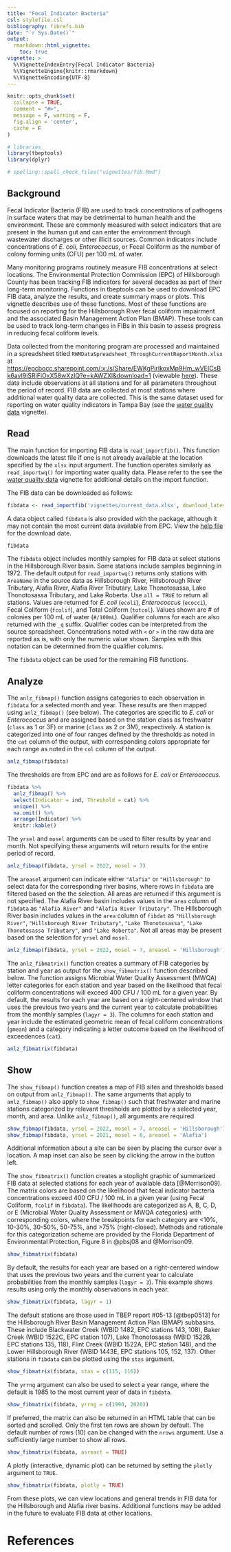 ```yaml
---
title: "Fecal Indicator Bacteria"
csl: stylefile.csl
bibliography: fibrefs.bib
date: "`r Sys.Date()`"
output: 
  rmarkdown::html_vignette:
    toc: true
vignette: >
  %\VignetteIndexEntry{Fecal Indicator Bacteria}
  %\VignetteEngine{knitr::rmarkdown}
  %\VignetteEncoding{UTF-8}
---
```


```r
knitr::opts_chunk$set(
  collapse = TRUE,
  comment = "#>",
  message = F, warning = F, 
  fig.align = 'center', 
  cache = F
)

# libraries
library(tbeptools)
library(dplyr)

# spelling::spell_check_files("vignettes/fib.Rmd")
```

## Background

Fecal Indicator Bacteria (FIB) are used to track concentrations of pathogens in surface waters that may be detrimental to human health and the environment.  These are commonly measured with select indicators that are present in the human gut and can enter the environment through wastewater discharges or other illicit sources.  Common indicators include concentrations of *E. coli*, *Enterococcus*, or Fecal Coliform as the number of colony forming units (CFU) per 100 mL of water.

Many monitoring programs routinely measure FIB concentrations at select locations.  The Environmental Protection Commission (EPC) of Hillsborough County has been tracking FIB indicators for several decades as part of their long-term monitoring.  Functions in tbeptools can be used to download EPC FIB data, analyze the results, and create summary maps or plots.  This vignette describes use of these functions. Most of these functions are focused on reporting for the Hillsborough River fecal coliform impairment and the associated Basin Management Action Plan (BMAP). These tools can be used to track long-term changes in FIBs in this basin to assess progress in reducing fecal coliform levels.   

Data collected from the monitoring program are processed and maintained in a spreadsheet titled `RWMDataSpreadsheet_ThroughCurrentReportMonth.xlsx` at <https://epcbocc.sharepoint.com/:x:/s/Share/EWKgPirIkoxMp9Hm_wVEICsBk6avI9iSRjFiOxX58wXzIQ?e=kAWZXl&download=1> (viewable [here](https://epcbocc.sharepoint.com/:f:/s/Share/EiypSSYdsEFCi84Sv_6-t7kBUYaXiIqN0B1n2w57Z_V3kQ?e=NdZQcU)). These data include observations at all stations and for all parameters throughout the period of record. FIB data are collected at most stations where additional water quality data are collected.  This is the same dataset used for reporting on water quality indicators in Tampa Bay (see the [water quality data](https://tbep-tech.github.io/tbeptools/articles/intro.html) vignette).

## Read

The main function for importing FIB data is `read_importfib()`.  This function downloads the latest file if one is not already available at the location specified by the `xlsx` input argument.  The function operates similarly as `read_importwq()` for importing water quality data.  Please refer to the see the [water quality data](https://tbep-tech.github.io/tbeptools/articles/intro.html) vignette for additional details on the import function.  

The FIB data can be downloaded as follows: 

```r
fibdata <- read_importfib('vignettes/current_data.xlsx', download_latest = T)
```

A data object called `fibdata` is also provided with the package, although it may not contain the most current data available from EPC. View the [help file](https://tbep-tech.github.io/tbeptools/reference/fibdata.html) for the download date. 

```r
fibdata
```

The `fibdata` object includes monthly samples for FIB data at select stations in the Hillsborough River basin. Some stations include samples beginning in 1972. The default output for `read_importwq()` returns only stations with `AreaName` in the source data as Hillsborough River, Hillsborough River Tributary, Alafia River, Alafia River Tributary, Lake Thonotosassa, Lake Thonotosassa Tributary, and Lake Roberta.  Use `all = TRUE` to return all stations. Values are returned for *E. coli* (`ecoli`), *Enterococcus* (`ecocci`), Fecal Coliform (`fcolif`), and Total Coliform (`totcol`).  Values shown are # of colonies per 100 mL of water (`#/100mL`). Qualifier columns for each are also returned with the `_q` suffix. Qualifier codes can be interpreted from the source spreadsheet. Concentrations noted with `<` or `>` in the raw data are reported as is, with only the numeric value shown.  Samples with this notation can be determined from the qualifier columns.

The `fibdata` object can be used for the remaining FIB functions. 

## Analyze

The `anlz_fibmap()` function assigns categories to each observation in `fibdata` for a selected month and year.  These results are then mapped using `anlz_fibmap()` (see below). The categories are specific to *E. coli* or *Enterococcus* and are assigned based on the station class as freshwater (`class` as 1 or 3F) or marine (`class` as 2 or 3M), respectively.  A station is categorized into one of four ranges defined by the thresholds as noted in the `cat` column of the output, with corresponding colors appropriate for each range as noted in the `col` column of the output.

```r
anlz_fibmap(fibdata)
```

The thresholds are from EPC and are as follows for *E. coli* or *Enterococcus*.

```r
fibdata %>%
  anlz_fibmap() %>% 
  select(Indicator = ind, Threshold = cat) %>% 
  unique() %>% 
  na.omit() %>% 
  arrange(Indicator) %>% 
  knitr::kable()
```

The `yrsel` and `mosel` arguments can be used to filter results by year and month.  Not specifying these arguments will return results for the entire period of record. 

```r
anlz_fibmap(fibdata, yrsel = 2022, mosel = 7)
```

The `areasel` argument can indicate either `"Alafia"` or `"Hillsborough"` to select data for the corresponding river basins, where rows in `fibdata` are filtered based on the the selection.  All areas are returned if this argument is not specified. The Alafia River basin includes values in the `area` column of `fibdata` as `"Alafia River"` and `"Alafia River Tributary"`.  The Hillsborough River basin includes values in the `area` column of `fibdat` as `"Hillsborough River"`, `"Hillsborough River Tributary"`, `"Lake Thonotosassa"`, `"Lake Thonotosassa Tributary"`, and `"Lake Roberta"`.  Not all areas may be present based on the selection for `yrsel` and `mosel`.

```r
anlz_fibmap(fibdata, yrsel = 2022, mosel = 7, areasel = 'Hillsborough')
```

The `anlz_fibmatrix()` function creates a summary of FIB categories by station and year as output for the `show_fibmatrix()` function described below.  The function assigns Microbial Water Quality Assessment (MWQA) letter categories for each station and year based on the likelihood that fecal coliform concentrations will exceed 400 CFU / 100 mL for a given year.  By default, the results for each year are based on a right-centered window that uses the previous two years and the current year to calculate probabilities from the monthly samples (`lagyr = 3`).  The columns for each station and year include the estimated geometric mean of fecal coliform concentrations (`gmean`) and a category indicating a letter outcome based on the likelihood of exceedences (`cat`).

```r
anlz_fibmatrix(fibdata)
```

## Show

The `show_fibmap()` function creates a map of FIB sites and thresholds based on output from `anlz_fibmap()`.  The same arguments that apply to `anlz_fibmap()` also apply to `show_fibmap()` such that freshwater and marine stations categorized by relevant thresholds are plotted by a selected year, month, and area.  Unlike `anlz_fibmap()`, all arguments are required

```r
show_fibmap(fibdata, yrsel = 2022, mosel = 7, areasel = 'Hillsborough')
show_fibmap(fibdata, yrsel = 2021, mosel = 6, areasel = 'Alafia')
```

Additional information about a site can be seen by placing the cursor over a location.  A map inset can also be seen by clicking the arrow in the button left.  

The `show_fibmatrix()` function creates a stoplight graphic of summarized FIB data at selected stations for each year of available data [@Morrison09].  The matrix colors are based on the likelihood that fecal indicator bacteria concentrations exceed 400 CFU / 100 mL in a given year (using Fecal Coliform, `fcolif` in `fibdata`).  The likelihoods are categorized as A, B, C, D, or E (Microbial Water Quality Assessment or MWQA categories) with corresponding colors, where the breakpoints for each category are <10%, 10-30%, 30-50%, 50-75%, and >75% (right-closed). Methods and rationale for this categorization scheme are provided by the Florida Department of Environmental Protection, Figure 8 in @pbsj08 and @Morrison09.

```r
show_fibmatrix(fibdata)
```

By default, the results for each year are based on a right-centered window that uses the previous two years and the current year to calculate probabilities from the monthly samples (`lagyr = 3`).  This example shows results using only the monthly observations in each year. 

```r
show_fibmatrix(fibdata, lagyr = 1)
```

The default stations are those used in TBEP report #05-13 [@tbep0513] for the Hillsborough River Basin Management Action Plan (BMAP) subbasins.  These include Blackwater Creek (WBID 1482, EPC stations 143, 108), Baker Creek (WBID 1522C, EPC station 107), Lake Thonotosassa (WBID 1522B, EPC stations 135, 118), Flint Creek (WBID 1522A, EPC station 148), and the Lower Hillsborough River (WBID 1443E, EPC stations 105, 152, 137).  Other stations in `fibdata` can be plotted using the `stas` argument.

```r
show_fibmatrix(fibdata, stas = c(115, 116))
```

The `yrrng` argument can also be used to select a year range, where the default is 1985 to the most current year of data in `fibdata`.  

```r
show_fibmatrix(fibdata, yrrng = c(1990, 2020))
```

If preferred, the matrix can also be returned in an HTML table that can be sorted and scrolled. Only the first ten rows are shown by default.  The default number of rows (10) can be changed with the `nrows` argument.  Use a sufficiently large number to show all rows.

```r
show_fibmatrix(fibdata, asreact = TRUE)
```

A plotly (interactive, dynamic plot) can be returned by setting the `plotly` argument to `TRUE`. 

```r
show_fibmatrix(fibdata, plotly = TRUE)
```

From these plots, we can view locations and general trends in FIB data for the Hillsborough and Alafia river basins.  Additional functions may be added in the future to evaluate FIB data at other locations. 

# References

